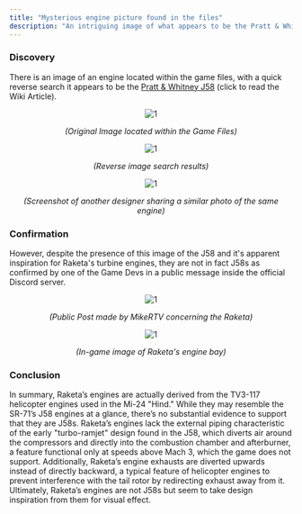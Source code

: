 ```yaml
---
title: "Mysterious engine picture found in the files"
description: "An intriguing image of what appears to be the Pratt & Whitney J58 engine was found in the game files, leading to speculation about its connection to Raketa's in-game engine design."
---
```


### Discovery

There is an image of an engine located within the game files, with a quick reverse search it appears to be the [Pratt & Whitney J58](https://en.wikipedia.org/wiki/Pratt_%26_Whitney_J58) (click to read the Wiki Article).

<div align="center">

![1](https://raw.githubusercontent.com/ThatSINEWAVE/pcw-bughunters/refs/heads/main/images/datamining/Engine%20Image/engine03_am31cac39a2c79b51fc7e95c7d0933d26b.png)

*(Original Image located within the Game Files)*

</div>

<div align="center">

![1](https://raw.githubusercontent.com/ThatSINEWAVE/pcw-bughunters/refs/heads/main/images/datamining/Engine%20Image/reverse_search.png)

*(Reverse image search results)*

</div>

<div align="center">

![1](https://raw.githubusercontent.com/ThatSINEWAVE/pcw-bughunters/refs/heads/main/images/datamining/Engine%20Image/Reference.png)

*(Screenshot of another designer sharing a similar photo of the same engine)*

</div>

### Confirmation

However, despite the presence of this image of the J58 and it's apparent inspiration for Raketa's turbine engines, they are not in fact J58s as confirmed by one of the Game Devs in a public message inside the official Discord server.

<div align="center">

![1](https://raw.githubusercontent.com/ThatSINEWAVE/pcw-bughunters/refs/heads/main/images/datamining/Engine%20Image/MikeRTV.png)

*(Public Post made by MikeRTV concerning the Raketa)*

</div>

<div align="center">

![1](https://raw.githubusercontent.com/ThatSINEWAVE/pcw-bughunters/refs/heads/main/images/datamining/Engine%20Image/raketa.png)

*(In-game image of Raketa's engine bay)*

</div>

### Conclusion

In summary, Raketa’s engines are actually derived from the TV3-117 helicopter engines used in the Mi-24 "Hind." While they may resemble the SR-71’s J58 engines at a glance, there’s no substantial evidence to support that they are J58s. Raketa’s engines lack the external piping characteristic of the early "turbo-ramjet" design found in the J58, which diverts air around the compressors and directly into the combustion chamber and afterburner, a feature functional only at speeds above Mach 3, which the game does not support.
Additionally, Raketa’s engine exhausts are diverted upwards instead of directly backward, a typical feature of helicopter engines to prevent interference with the tail rotor by redirecting exhaust away from it. Ultimately, Raketa’s engines are not J58s but seem to take design inspiration from them for visual effect.